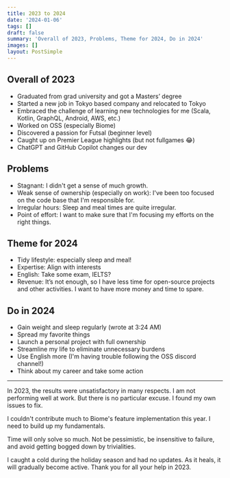 ```yaml
---
title: 2023 to 2024
date: '2024-01-06'
tags: []
draft: false
summary: 'Overall of 2023, Problems, Theme for 2024, Do in 2024'
images: []
layout: PostSimple
---
```


## Overall of 2023

- Graduated from grad university and got a Masters’ degree
- Started a new job in Tokyo based company and relocated to Tokyo
- Embraced the challenge of learning new technologies for me (Scala, Kotlin, GraphQL, Android, AWS, etc.)
- Worked on OSS (especially Biome)
- Discovered a passion for Futsal (beginner level)
- Caught up on Premier League highlights (but not fullgames 😂)
- ChatGPT and GitHub Copilot changes our dev

## Problems

- Stagnant: I didn't get a sense of much growth.
- Weak sense of ownership (especially on work): I've been too focused on the code base that I'm responsible for.
- Irregular hours: Sleep and meal times are quite irregular.
- Point of effort: I want to make sure that I'm focusing my efforts on the right things.

## Theme for 2024

- Tidy lifestyle: especially sleep and meal!
- Expertise: Align with interests
- English: Take some exam, IELTS?
- Revenue: It’s not enough, so I have less time for open-source projects and other activities. I want to have more money and time to spare.

## Do in 2024

- Gain weight and sleep regularly (wrote at 3:24 AM)
- Spread my favorite things
- Launch a personal project with full ownership
- Streamline my life to eliminate unnecessary burdens
- Use English more (I'm having trouble following the OSS discord channel!)
- Think about my career and take some action

---

In 2023, the results were unsatisfactory in many respects. I am not performing well at work. But there is no particular excuse. I found my own issues to fix.

I couldn't contribute much to Biome's feature implementation this year. I need to build up my fundamentals.

Time will only solve so much. Not be pessimistic, be insensitive to failure, and avoid getting bogged down by trivialities.

I caught a cold during the holiday season and had no updates. As it heals, it will gradually become active. Thank you for all your help in 2023.
